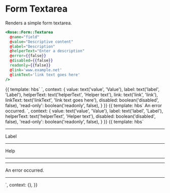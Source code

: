 
<Meta title="Rose|Form/Textarea" component="Form/Textarea" />

# Form Textarea

Renders a simple form textarea.

```handlebars
<Rose::Form::Textarea
  @name="field"
  @value="Descriptive content"
  @label="Description"
  @helperText="Enter a description"
  @error={{false}}
  @disabled={{false}}
  readonly={{false}}
  @link='www.example.net'
  @linkText='link text goes here'
/>
```

<Preview>
  <Story name="Basic Textarea" height="10rem">{{
    template: hbs`
      <Rose::Form::Textarea
        @name="field"
        @value={{value}}
        @label={{label}}
        @helperText={{helperText}}
        @error={{false}}
        @disabled={{disabled}}
        readonly={{read-only}}
        @link='www.example.net'
        @linkText='link text goes here'
        />
    `,
    context: {
      value: text('value', 'Value'),
      label: text('label', 'Label'),
      helperText: text('helperText', 'Helper text'),
      link: text('link', 'link'),
      linkText: text('linkText', 'link text goes here'),
      disabled: boolean('disabled', false),
      'read-only': boolean('readonly', false),
    }
  }}</Story>
</Preview>

<Preview>
  <Story name="Textarea with Errors" height="10rem">{{
    template: hbs`
      <Rose::Form::Textarea
        @name="field"
        @value={{value}}
        @label={{label}}
        @helperText={{helperText}}
        @error={{true}}
        @disabled={{disabled}}
        readonly={{read-only}}
        as |field|>
        <field.errors as |errors|>
          <errors.message>An error occurred.</errors.message>
        </field.errors>
      </Rose::Form::Textarea>
    `,
    context: {
      value: text('value', 'Value'),
      label: text('label', 'Label'),
      helperText: text('helperText', 'Helper text'),
      disabled: boolean('disabled', false),
      'read-only': boolean('readonly', false),
    }
  }}</Story>
</Preview>

<Preview>
  <Story name="Fully Contextual Textarea">{{
    template: hbs`
      <Rose::Form::Textarea @value="Text" @error={{true}} @contextual={{true}} as |field|>
        <hr />
        <field.label>Label</field.label>
        <hr />
        <field.helperText>Help</field.helperText>
        <hr />
        <field.field />
        <hr />
        <field.errors as |errors|>
          <errors.message>An error occurred.</errors.message>
        </field.errors>
        <hr />
      </Rose::Form::Textarea>
    `,
    context: {},
  }}</Story>
</Preview>
